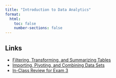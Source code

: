 ```yaml
---
title: "Introduction to Data Analytics"
format:
  html:
    toc: false
    number-sections: false
---
```


## Links

-   [Filtering, Transforming, and Summarizing Tables](filter-transform-summarize.qmd)
-   [Importing, Pivoting, and Combining Data Sets](import-pivot-join.qmd)
-   [In-Class Review for Exam 3](exam-review.qmd)
